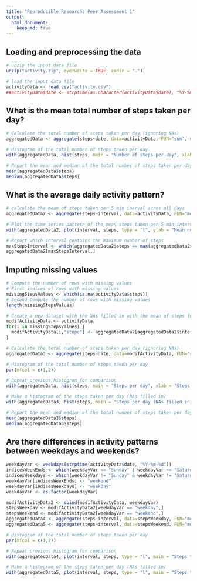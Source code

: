 ```yaml
---
title: "Reproducible Research: Peer Assessment 1"
output: 
  html_document:
    keep_md: true
---
```



## Loading and preprocessing the data

```r

# unzip the input data file
unzip("activity.zip", overwrite = TRUE, exdir = ".")

# load the input data file
activityData <- read.csv("activity.csv")
##activityData$date <- strptime(as.character(activityData$date), "%Y-%m-%d")
```

## What is the mean total number of steps taken per day?

```r

# Calculate the total number of steps taken per day (ignoring NAs)
aggregatedData <- aggregate(steps~date, data=activityData, FUN="sum", na.action = na.omit)

# Histogram of the total number of steps taken per day
with(aggregatedData, hist(steps, main = "Number of steps per day", xlab = "Steps per day", col="red"))

# Report the mean and median of the total number of steps taken per day
mean(aggregatedData$steps)
median(aggregatedData$steps)
```

## What is the average daily activity pattern?

```r
# calculate the mean of steps taken per 5 min inerval acros all days
aggregatedData2 <- aggregate(steps~interval, data=activityData, FUN="mean", na.action = na.omit)

# Plot the time series pattern of the mean steps taken per 5 min interval
with(aggregatedData2, plot(interval, steps, type = "l", ylab = "Mean number of steps", xlab ="Intervalof the day"))

# Report which interval contains the maximum number of steps
maxStepsInterval <- which(aggregatedData2$steps == max(aggregatedData2$steps))
aggregatedData2[maxStepsInterval,]
```

## Imputing missing values

```r
# Compute the number of rows with missing values
# First indices of rows with missing values
missingStepsValues <- which(is.na(activityData$steps))
# Second Compute the number of rows with missing values
length(missingStepsValues)

# Create a new dataset with the NAs filled in with the mean of steps for that interval
modifActivityData <- activityData
for(i in missingStepsValues) {
  modifActivityData[i,"steps"] <- aggregatedData2[aggregatedData2$interval == modifActivityData[i, "interval"], "steps"]
}

# Calculate the total number of steps taken per day (ignoring NAs)
aggregatedData3 <- aggregate(steps~date, data=modifActivityData, FUN="sum")

# Histogram of the total number of steps taken per day
par(mfcol = c(1,2))

# Repeat previous histogram for comparison
with(aggregatedData, hist(steps, main = "Steps per day", xlab = "Steps per day", col="red"))

# Make a histogram of the steps taken per day (NAs filled in)
with(aggregatedData3, hist(steps, main = "Steps per day (NAs filled in)", xlab = "Steps per day", col="red"))

# Report the mean and median of the total number of steps taken per day (the medians are equal now, the means were equal before the filling of NAs)
mean(aggregatedData3$steps)
median(aggregatedData3$steps)
```

## Are there differences in activity patterns between weekdays and weekends?

```r
weekdayVar <- weekdays(strptime(activityData$date, "%Y-%m-%d"))
indicesWeekEnds <- which(weekdayVar == "Sunday" | weekdayVar == "Saturday")
indicesWeekdays <- which(weekdayVar != "Sunday" & weekdayVar != "Saturday")
weekdayVar[indicesWeekEnds] <- "weekend"
weekdayVar[indicesWeekdays] <- "weekday"
weekdayVar <- as.factor(weekdayVar)

modifActivityData2 <- cbind(modifActivityData, weekdayVar)
stepsWeekday <- modifActivityData2[weekdayVar == "weekday",]
stepsWeekend <- modifActivityData2[weekdayVar == "weekend",]
aggregatedData4 <- aggregate(steps~interval, data=stepsWeekday, FUN="mean")
aggregatedData5 <- aggregate(steps~interval, data=stepsWeekend, FUN="mean")

# Histogram of the total number of steps taken per day
par(mfcol = c(1,2))

# Repeat previous histogram for comparison
with(aggregatedData4, plot(interval, steps, type = "l", main = "Steps taken on weekdays", ylab = "Mean number of steps", xlab ="Interval of the day"))

# Make a histogram of the steps taken per day (NAs filled in)
with(aggregatedData5, plot(interval, steps, type = "l", main = "Steps taken on weekends", ylab = "Mean number of steps", xlab ="Interval of the day"))

```